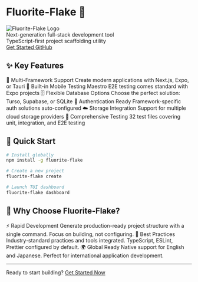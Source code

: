 
<div className="text-center py-16 pb-8">

# Fluorite-Flake 🚀

<Bleed>
  <div className="flex justify-center items-center my-8">
    <img src="/fluorite-flake-logo.png" alt="Fluorite-Flake Logo" className="w-64 h-64 block" />
  </div>
</Bleed>

<div className="text-xl text-gray-700 dark:text-gray-200 my-4 mb-12 leading-relaxed">
Next-generation full-stack development tool<br />
TypeScript-first project scaffolding utility
</div>

<div className="flex gap-4 justify-center flex-wrap my-8">
  <a href="/en-US/get-started" className="inline-block px-6 py-3 bg-blue-600 text-white rounded-lg no-underline font-bold whitespace-nowrap hover:bg-blue-700 transition-colors">
    Get Started
  </a>
  <a href="https://github.com/kotsutsumi/fluorite-flake" className="inline-block px-6 py-3 border border-blue-600 text-blue-600 dark:text-blue-400 rounded-lg no-underline font-bold whitespace-nowrap hover:bg-blue-50 transition-colors">
    GitHub
  </a>
</div>

</div>



## ✨ Key Features

<div className="grid grid-cols-[repeat(auto-fit,minmax(250px,1fr))] gap-6 my-8">
  <Card className="bg-gray-50 dark:bg-gray-800 border-gray-200 dark:border-gray-700">
    <CardHeader className="space-y-4">
      <CardTitle className="text-blue-600 dark:text-blue-400">🎯 Multi-Framework Support</CardTitle>
      <CardDescription className="text-sm text-gray-700 dark:text-gray-200">
        Create modern applications with Next.js, Expo, or Tauri
      </CardDescription>
    </CardHeader>
  </Card>

  <Card className="bg-gray-50 dark:bg-gray-800 border-gray-200 dark:border-gray-700">
    <CardHeader className="space-y-4">
      <CardTitle className="text-blue-600 dark:text-blue-400">📱 Built-in Mobile Testing</CardTitle>
      <CardDescription className="text-sm text-gray-700 dark:text-gray-200">
        Maestro E2E testing comes standard with Expo projects
      </CardDescription>
    </CardHeader>
  </Card>

  <Card className="bg-gray-50 dark:bg-gray-800 border-gray-200 dark:border-gray-700">
    <CardHeader className="space-y-4">
      <CardTitle className="text-blue-600 dark:text-blue-400">🗄️ Flexible Database Options</CardTitle>
      <CardDescription className="text-sm text-gray-700 dark:text-gray-200">
        Choose the perfect solution: Turso, Supabase, or SQLite
      </CardDescription>
    </CardHeader>
  </Card>

  <Card className="bg-gray-50 dark:bg-gray-800 border-gray-200 dark:border-gray-700">
    <CardHeader className="space-y-4">
      <CardTitle className="text-blue-600 dark:text-blue-400">🔐 Authentication Ready</CardTitle>
      <CardDescription className="text-sm text-gray-700 dark:text-gray-200">
        Framework-specific auth solutions auto-configured
      </CardDescription>
    </CardHeader>
  </Card>

  <Card className="bg-gray-50 dark:bg-gray-800 border-gray-200 dark:border-gray-700">
    <CardHeader className="space-y-4">
      <CardTitle className="text-blue-600 dark:text-blue-400">☁️ Storage Integration</CardTitle>
      <CardDescription className="text-sm text-gray-700 dark:text-gray-200">
        Support for multiple cloud storage providers
      </CardDescription>
    </CardHeader>
  </Card>

  <Card className="bg-gray-50 dark:bg-gray-800 border-gray-200 dark:border-gray-700">
    <CardHeader className="space-y-4">
      <CardTitle className="text-blue-600 dark:text-blue-400">🧪 Comprehensive Testing</CardTitle>
      <CardDescription className="text-sm text-gray-700 dark:text-gray-200">
        32 test files covering unit, integration, and E2E testing
      </CardDescription>
    </CardHeader>
  </Card>
</div>

## 🚀 Quick Start

```bash
# Install globally
npm install -g fluorite-flake

# Create a new project
fluorite-flake create

# Launch TUI dashboard
fluorite-flake dashboard
```

## 🌟 Why Choose Fluorite-Flake?

<div className="grid grid-cols-[repeat(auto-fit,minmax(300px,1fr))] gap-8 my-8">
  <Card className="border-gray-200 dark:border-gray-700">
    <CardHeader className="space-y-4">
      <CardTitle className="text-blue-600 dark:text-blue-400">⚡ Rapid Development</CardTitle>
      <CardDescription className="text-gray-700 dark:text-gray-200">
        Generate production-ready project structure with a single command. Focus on building, not configuring.
      </CardDescription>
    </CardHeader>
  </Card>

  <Card className="border-gray-200 dark:border-gray-700">
    <CardHeader className="space-y-4">
      <CardTitle className="text-blue-600 dark:text-blue-400">🎯 Best Practices</CardTitle>
      <CardDescription className="text-gray-700 dark:text-gray-200">
        Industry-standard practices and tools integrated. TypeScript, ESLint, Prettier configured by default.
      </CardDescription>
    </CardHeader>
  </Card>

  <Card className="border-gray-200 dark:border-gray-700">
    <CardHeader className="space-y-4">
      <CardTitle className="text-blue-600 dark:text-blue-400">🌍 Global Ready</CardTitle>
      <CardDescription className="text-gray-700 dark:text-gray-200">
        Native support for English and Japanese. Perfect for international application development.
      </CardDescription>
    </CardHeader>
  </Card>
</div>

---

<div className="text-center py-8">
  <span className="text-gray-700 dark:text-gray-200 mb-4 block">
    Ready to start building?
  </span>
  <a href="/en-US/get-started" className="inline-block px-8 py-4 bg-blue-600 text-white rounded-lg no-underline font-bold text-lg whitespace-nowrap hover:bg-blue-700 transition-colors">
    Get Started Now
  </a>
</div>
